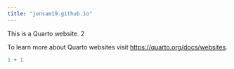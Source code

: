 ```yaml
---
title: "jonsam19.github.io"
---
```


This is a Quarto website. 2

To learn more about Quarto websites visit <https://quarto.org/docs/websites>.

```r
1 + 1
```
